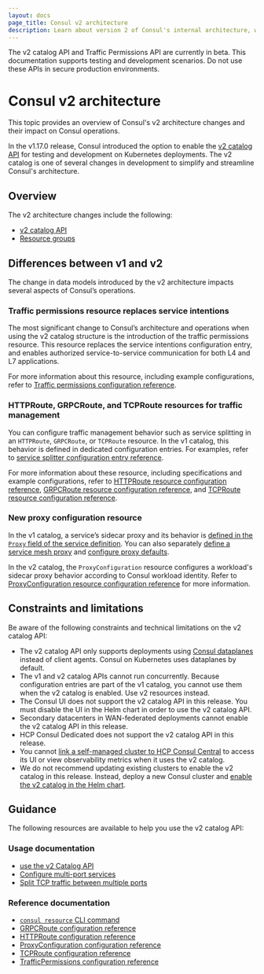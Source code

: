 ```yaml
---
layout: docs
page_title: Consul v2 architecture
description: Learn about version 2 of Consul's internal architecture, which replaces services and service instances with workloads and workload identities.
---
```


<Warning>

The v2 catalog API and Traffic Permissions API are currently in beta. This documentation supports testing and development scenarios. Do not use these APIs in secure production environments.

</Warning>

# Consul v2 architecture

This topic provides an overview of Consul's v2 architecture changes and their impact on Consul operations.

In the v1.17.0 release, Consul introduced the option to enable the [v2 catalog API](/consul/docs/architecture/v2/catalog) for testing and development on Kubernetes deployments. The v2 catalog is one of several changes in development to simplify and streamline Consul's architecture.

## Overview

The v2 architecture changes include the following:

- [v2 catalog API](/consul/docs/architecture/v2/catalog)
- [Resource groups](/consul/docs/architecture/v2/groups)

## Differences between v1 and v2

The change in data models introduced by the v2 architecture impacts several aspects of Consul’s operations.

### Traffic permissions resource replaces service intentions

The most significant change to Consul’s architecture and operations when using the v2 catalog structure is the introduction of the traffic permissions resource. This resource replaces the service intentions configuration entry, and enables authorized service-to-service communication for both L4 and L7 applications.

For more information about this resource, including example configurations, refer to [Traffic permissions configuration reference](/consul/docs/k8s/multiport/reference/trafficpermissions).

### HTTPRoute, GRPCRoute, and TCPRoute resources for traffic management

You can configure traffic management behavior such as service splitting in an `HTTPRoute`, `GRPCRoute`, or `TCPRoute` resource. In the v1 catalog, this behavior is defined in dedicated configuration entries. For examples, refer to [service splitter configuration entry reference](/consul/docs/connect/config-entries/service-splitter#examples).

For more information about these resource, including specifications and example configurations, refer to [HTTPRoute resource configuration reference](/consul/docs/k8s/multiport/reference/httproute), [GRPCRoute resource configuration reference](/consul/docs/k8s/multiport/reference/grpcroute), and [TCPRoute resource configuration reference](/consul/docs/k8s/multiport/reference/tcproute).

### New proxy configuration resource

In the v1 catalog, a service’s sidecar proxy and its behavior is [defined in the `Proxy` field of the service definition](/consul/docs/services/usage/define-services). You can also separately [define a service mesh proxy](/consul/docs/connect/proxies/deploy-service-mesh-proxies) and [configure proxy defaults](/consul/docs/connect/config-entries/proxy-defaults).

In the v2 catalog, the `ProxyConfiguration` resource configures a workload's sidecar proxy behavior according to Consul workload identity. Refer to [ProxyConfiguration resource configuration reference](/consul/docs/k8s/multiport/reference/proxyconfiguration) for more information.

## Constraints and limitations

Be aware of the following constraints and technical limitations on the v2 catalog API:

- The v2 catalog API only supports deployments using [Consul dataplanes](/consul/docs/connect/dataplane) instead of client agents. Consul on Kubernetes uses dataplanes by default.
- The v1 and v2 catalog APIs cannot run concurrently. Because configuration entries are part of the v1 catalog, you cannot use them when the v2 catalog is enabled. Use v2 resources instead.
- The Consul UI does not support the v2 catalog API in this release. You must disable the UI in the Helm chart in order to use the v2 catalog API.
- Secondary datacenters in WAN-federated deployments cannot enable the v2 catalog API in this release.
- HCP Consul Dedicated does not support the v2 catalog API in this release.
- You cannot [link a self-managed cluster to HCP Consul Central](/hcp/docs/consul/self-managed) to access its UI or view observability metrics when it uses the v2 catalog.
- We do not recommend updating existing clusters to enable the v2 catalog in this release. Instead, deploy a new Consul cluster and [enable the v2 catalog in the Helm chart](/consul/docs/k8s/multiport/configure#enable-the-v2-catalog).

## Guidance

The following resources are available to help you use the v2 catalog API:

### Usage documentation

- [use the v2 Catalog API](/consul/docs/k8s/multiport)
- [Configure multi-port services](/consul/docs/k8s/multiport/configure)
- [Split TCP traffic between multiple ports](/consul/docs/k8s/multiport/traffic-split)

### Reference documentation

- [`consul resource` CLI command](/consul/docs/k8s/multiport/reference/resource-command)
- [GRPCRoute configuration reference](/consul/docs/k8s/multiport/reference/grpcroute)
- [HTTPRoute configuration reference](/consul/docs/k8s/multiport/reference/httproute)
- [ProxyConfiguration configuration reference](/consul/docs/k8s/multiport/reference/proxyconfiguration)
- [TCPRoute configuration reference](/consul/docs/k8s/multiport/reference/tcproute)
- [TrafficPermissions configuration reference](/consul/docs/k8s/multiport/reference/trafficpermissions)

